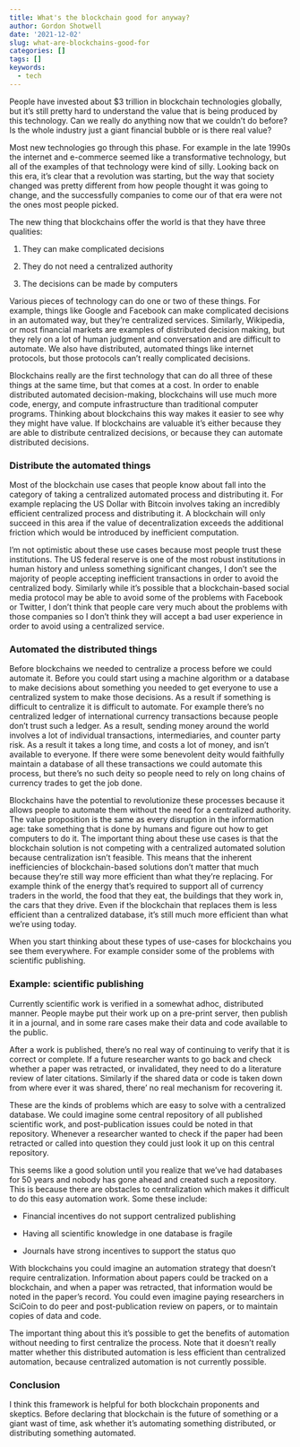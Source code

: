 ```yaml
---
title: What's the blockchain good for anyway?
author: Gordon Shotwell
date: '2021-12-02'
slug: what-are-blockchains-good-for
categories: []
tags: []
keywords:
  - tech
---
```


People have invested about \$3 trillion in blockchain technologies globally, but it's still pretty hard to understand the value that is being produced by this technology. Can we really do anything now that we couldn't do before? Is the whole industry just a giant financial bubble or is there real value?

Most new technologies go through this phase. For example in the late 1990s the internet and e-commerce seemed like a transformative technology, but all of the examples of that technology were kind of silly. Looking back on this era, it's clear that a revolution was starting, but the way that society changed was pretty different from how people thought it was going to change, and the successfully companies to come our of that era were not the ones most people picked.

The new thing that blockchains offer the world is that they have three qualities:

1.  They can make complicated decisions

2.  They do not need a centralized authority

3.  The decisions can be made by computers

Various pieces of technology can do one or two of these things. For example, things like Google and Facebook can make complicated decisions in an automated way, but they're centralized services. Similarly, Wikipedia, or most financial markets are examples of distributed decision making, but they rely on a lot of human judgment and conversation and are difficult to automate. We also have distributed, automated things like internet protocols, but those protocols can't really complicated decisions.

Blockchains really are the first technology that can do all three of these things at the same time, but that comes at a cost. In order to enable distributed automated decision-making, blockchains will use much more code, energy, and compute infrastructure than traditional computer programs. Thinking about blockchains this way makes it easier to see why they might have value. If blockchains are valuable it's either because they are able to distribute centralized decisions, or because they can automate distributed decisions.

### **Distribute the automated things**

Most of the blockchain use cases that people know about fall into the category of taking a centralized automated process and distributing it. For example replacing the US Dollar with Bitcoin involves taking an incredibly efficient centralized process and distributing it. A blockchain will only succeed in this area if the value of decentralization exceeds the additional friction which would be introduced by inefficient computation.

I'm not optimistic about these use cases because most people trust these institutions. The US federal reserve is one of the most robust institutions in human history and unless something significant changes, I don't see the majority of people accepting inefficient transactions in order to avoid the centralized body. Similarly while it's possible that a blockchain-based social media protocol may be able to avoid some of the problems with Facebook or Twitter, I don't think that people care very much about the problems with those companies so I don't think they will accept a bad user experience in order to avoid using a centralized service.

### **Automated the distributed things**

Before blockchains we needed to centralize a process before we could automate it. Before you could start using a machine algorithm or a database to make decisions about something you needed to get everyone to use a centralized system to make those decisions. As a result if something is difficult to centralize it is difficult to automate. For example there's no centralized ledger of international currency transactions because people don't trust such a ledger. As a result, sending money around the world involves a lot of individual transactions, intermediaries, and counter party risk. As a result it takes a long time, and costs a lot of money, and isn't available to everyone. If there were some benevolent deity would faithfully maintain a database of all these transactions we could automate this process, but there's no such deity so people need to rely on long chains of currency trades to get the job done.

Blockchains have the potential to revolutionize these processes because it allows people to automate them without the need for a centralized authority. The value proposition is the same as every disruption in the information age: take something that is done by humans and figure out how to get computers to do it. The important thing about these use cases is that the blockchain solution is not competing with a centralized automated solution because centralization isn't feasible. This means that the inherent inefficiencies of blockchain-based solutions don't matter that much because they're still way more efficient than what they're replacing. For example think of the energy that's required to support all of currency traders in the world, the food that they eat, the buildings that they work in, the cars that they drive. Even if the blockchain that replaces them is less efficient than a centralized database, it's still much more efficient than what we're using today.

When you start thinking about these types of use-cases for blockchains you see them everywhere. For example consider some of the problems with scientific publishing.

### Example: scientific publishing

Currently scientific work is verified in a somewhat adhoc, distributed manner. People maybe put their work up on a pre-print server, then publish it in a journal, and in some rare cases make their data and code available to the public.

After a work is published, there's no real way of continuing to verify that it is correct or complete. If a future researcher wants to go back and check whether a paper was retracted, or invalidated, they need to do a literature review of later citations. Similarly if the shared data or code is taken down from where ever it was shared, there' no real mechanism for recovering it.

These are the kinds of problems which are easy to solve with a centralized database. We could imagine some central repository of all published scientific work, and post-publication issues could be noted in that repository. Whenever a researcher wanted to check if the paper had been retracted or called into question they could just look it up on this central repository.

This seems like a good solution until you realize that we've had databases for 50 years and nobody has gone ahead and created such a repository. This is because there are obstacles to centralization which makes it difficult to do this easy automation work. Some these include:

-   Financial incentives do not support centralized publishing

-   Having all scientific knowledge in one database is fragile

-   Journals have strong incentives to support the status quo

With blockchains you could imagine an automation strategy that doesn't require centralization. Information about papers could be tracked on a blockchain, and when a paper was retracted, that information would be noted in the paper's record. You could even imagine paying researchers in SciCoin to do peer and post-publication review on papers, or to maintain copies of data and code.

The important thing about this it's possible to get the benefits of automation without needing to first centralize the process. Note that it doesn't really matter whether this distributed automation is less efficient than centralized automation, because centralized automation is not currently possible.

### Conclusion

I think this framework is helpful for both blockchain proponents and skeptics. Before declaring that blockchain is the future of something or a giant wast of time, ask whether it's automating something distributed, or distributing something automated.
